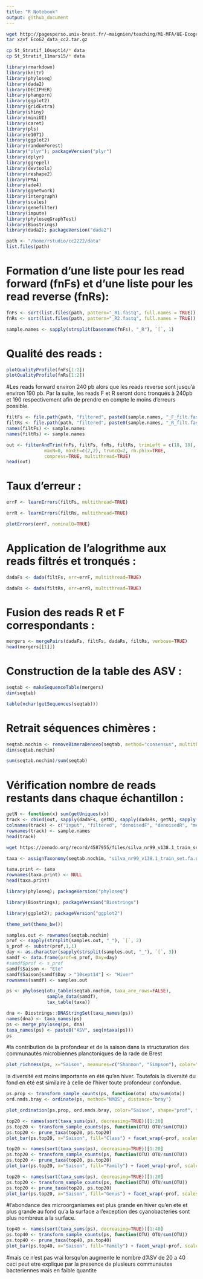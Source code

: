 ```yaml
---
title: "R Notebook"
output: github_document
---
```


```bash
wget http://pagesperso.univ-brest.fr/~maignien/teaching/M1-MFA/UE-Ecogenomique2/EcoG2_data_cc2.tar.gz
tar xzvf EcoG2_data_cc2.tar.gz
```

```bash
cp St_Stratif_10sept14/* data
cp St_Stratif_11mars15/* data
```

```r
library(rmarkdown)
library(knitr)
library(phyloseq)
library(dada2)
library(DECIPHER)
library(phangorn)
library(ggplot2)
library(gridExtra)
library(shiny)
library(miniUI)
library(caret)
library(pls)
library(e1071)
library(ggplot2)
library(randomForest)
library("plyr"); packageVersion("plyr")
library(dplyr)
library(ggrepel)
library(devtools)
library(reshape2)
library(PMA)
library(ade4)
library(ggnetwork)
library(intergraph)
library(scales)
library(genefilter)
library(impute)
library(phyloseqGraphTest)
library(Biostrings)
library(dada2); packageVersion("dada2")
```
```r
path <- "/home/rstudio/cc2222/data" 
list.files(path)
```
# Formation d'une liste pour les read forward (fnFs) et d'une liste pour les read reverse (fnRs):
```r
fnFs <- sort(list.files(path, pattern="_R1.fastq", full.names = TRUE))
fnRs <- sort(list.files(path, pattern="_R2.fastq", full.names = TRUE))
```

```r
sample.names <- sapply(strsplit(basename(fnFs), "_R"), `[`, 1)
```

# Qualité des reads :
```r
plotQualityProfile(fnFs[1:2])
plotQualityProfile(fnRs[1:2])
```
#Les reads forward environ 240 pb alors que les reads reverse  sont jusqu'à environ 190 pb. Par la suite, les reads F et R seront donc tronqués à 240pb et 190 respectivement afin de prendre en compte le moins d'erreurs possible.

```r
filtFs <- file.path(path, "filtered", paste0(sample.names, "_F_filt.fastq.gz"))
filtRs <- file.path(path, "filtered", paste0(sample.names, "_R_filt.fastq.gz"))
names(filtFs) <- sample.names
names(filtRs) <- sample.names
```

```r
out <- filterAndTrim(fnFs, filtFs, fnRs, filtRs, trimLeft = c(18, 18), truncLen=c(240,190),
              maxN=0, maxEE=c(2,2), truncQ=2, rm.phix=TRUE,
              compress=TRUE, multithread=TRUE) 
head(out)
```
# Taux d'erreur :
```r
errF <- learnErrors(filtFs, multithread=TRUE)
```

```r
errR <- learnErrors(filtRs, multithread=TRUE)
```
```r
plotErrors(errF, nominalQ=TRUE)
```

# Application de l'alogrithme aux reads filtrés et tronqués :
```r
dadaFs <- dada(filtFs, err=errF, multithread=TRUE)

```
```r
dadaRs <- dada(filtRs, err=errR, multithread=TRUE)
```

# Fusion des reads R et F correspondants :
```r
mergers <- mergePairs(dadaFs, filtFs, dadaRs, filtRs, verbose=TRUE)
head(mergers[[1]])

```

# Construction de la table des ASV :
```r
seqtab <- makeSequenceTable(mergers)
dim(seqtab)

```
```r
table(nchar(getSequences(seqtab)))
```

# Retrait séquences chimères :
```r
seqtab.nochim <- removeBimeraDenovo(seqtab, method="consensus", multithread=TRUE, verbose=TRUE)
dim(seqtab.nochim)

```
```r
sum(seqtab.nochim)/sum(seqtab)

```
# Vérification nombre de reads restants dans chaque échantillon :
```r
getN <- function(x) sum(getUniques(x))
track <- cbind(out, sapply(dadaFs, getN), sapply(dadaRs, getN), sapply(mergers, getN), rowSums(seqtab.nochim))
colnames(track) <- c("input", "filtered", "denoisedF", "denoisedR", "merged", "nonchim")
rownames(track) <- sample.names
head(track)
```


```bash
wget https://zenodo.org/record/4587955/files/silva_nr99_v138.1_train_set.fa.gz
```
```r
taxa <- assignTaxonomy(seqtab.nochim, "silva_nr99_v138.1_train_set.fa.gz", multithread=TRUE)
```

```r
taxa.print <- taxa 
rownames(taxa.print) <- NULL
head(taxa.print)
```

```r
library(phyloseq); packageVersion("phyloseq")
```
```r
library(Biostrings); packageVersion("Biostrings")
```
```r
library(ggplot2); packageVersion("ggplot2")

```
```r
theme_set(theme_bw())
```

```r
samples.out <- rownames(seqtab.nochim)
prof <- sapply(strsplit(samples.out, "_"), `[`, 2)
s_prof <- substr(prof,1,1)
day <- as.character(sapply(strsplit(samples.out, "_"), `[`, 3))
samdf <- data.frame(prof=s_prof, Day=day)
#samdf$prof <- s_prof
samdf$Saison <- "Ete"
samdf$Saison[samdf$Day > "10sept14"] <- "Hiver"
rownames(samdf) <- samples.out
```

```r
ps <- phyloseq(otu_table(seqtab.nochim, taxa_are_rows=FALSE), 
               sample_data(samdf), 
               tax_table(taxa))
```

```r
dna <- Biostrings::DNAStringSet(taxa_names(ps))
names(dna) <- taxa_names(ps)
ps <- merge_phyloseq(ps, dna)
taxa_names(ps) <- paste0("ASV", seq(ntaxa(ps)))
ps
```
#la contribution de la profondeur et de la saison dans la structuration des communautés microbiennes planctoniques de la rade de Brest
```r
plot_richness(ps, x="Saison", measures=c("Shannon", "Simpson"), color="prof")
```

la diversité est moins importante en été qu'en hiver. Toutefois la diversité du fond en été est similaire à celle de l'hiver toute profondeur confondue.

```r
ps.prop <- transform_sample_counts(ps, function(otu) otu/sum(otu))
ord.nmds.bray <- ordinate(ps, method="NMDS", distance="bray")

```

```r
plot_ordination(ps.prop, ord.nmds.bray, color="Saison", shape="prof", title="Bray NMDS")
```

```r
top20 <- names(sort(taxa_sums(ps), decreasing=TRUE))[1:20]
ps.top20 <- transform_sample_counts(ps, function(OTU) OTU/sum(OTU))
ps.top20 <- prune_taxa(top20, ps.top20)
plot_bar(ps.top20, x="Saison", fill="Class") + facet_wrap(~prof, scales="free_x")
```

```r
top20 <- names(sort(taxa_sums(ps), decreasing=TRUE))[1:20]
ps.top20 <- transform_sample_counts(ps, function(OTU) OTU/sum(OTU))
ps.top20 <- prune_taxa(top20, ps.top20)
plot_bar(ps.top20, x="Saison", fill="Family") + facet_wrap(~prof, scales="free_x")
```

```r
top20 <- names(sort(taxa_sums(ps), decreasing=TRUE))[1:20]
ps.top20 <- transform_sample_counts(ps, function(OTU) OTU/sum(OTU))
ps.top20 <- prune_taxa(top20, ps.top20)
plot_bar(ps.top20, x="Saison", fill="Genus") + facet_wrap(~prof, scales="free_x")

```
#l'abondance des microorganismes est plus grande en hiver qu'en ete et plus grande au fond qu'a la surface a l'exception des cyanobacteries sont plus nombreux a la surface.


```r
top40 <- names(sort(taxa_sums(ps), decreasing=TRUE))[1:40]
ps.top40 <- transform_sample_counts(ps, function(OTU) OTU/sum(OTU))
ps.top40 <- prune_taxa(top40, ps.top40)
plot_bar(ps.top40, x="Saison", fill="Family") + facet_wrap(~prof, scales="free_x")
```
#mais ce n'est pas vrai lorsqu'on augmente le nombre d'ASV de 20 a 40 ceci peut etre explique par la presence de plusieurs communautes bacteriennes mais en faible quantite 